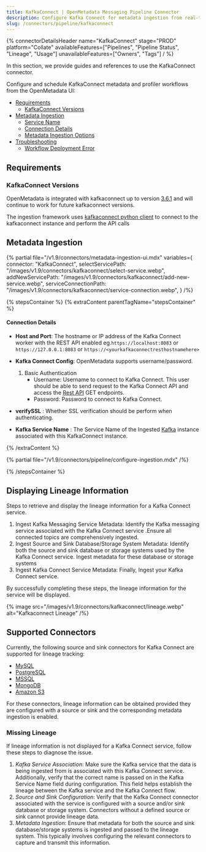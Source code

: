 ```yaml
---
title: KafkaConnect | OpenMetadata Messaging Pipeline Connector
description: Configure Kafka Connect for metadata ingestion from real-time event streams, schema updates, and topic usage.
slug: /connectors/pipeline/kafkaconnect
---
```





{% connectorDetailsHeader
name="KafkaConnect"
stage="PROD"
platform="Collate"
availableFeatures=["Pipelines", "Pipeline Status", "Lineage", "Usage"]
unavailableFeatures=["Owners", "Tags"]
/ %}


In this section, we provide guides and references to use the KafkaConnect connector.

Configure and schedule KafkaConnect metadata and profiler workflows from the OpenMetadata UI:

- [Requirements](#requirements)
    - [KafkaConnect Versions](#kafkaconnect-versions)
- [Metadata Ingestion](#metadata-ingestion)
    - [Service Name](#service-name)
    - [Connection Details](#connection-details)
    - [Metadata Ingestion Options](#metadata-ingestion-options)
- [Troubleshooting](/connectors/pipeline/glue-pipeline/troubleshooting)
    - [Workflow Deployment Error](#workflow-deployment-error)

<IngestionModeTiles yamlPath="/snippets/connectors/pipeline/kafkaconnect/yaml" />

## Requirements

### KafkaConnect Versions

OpenMetadata is integrated with kafkaconnect up to version [3.6.1](https://docs.kafkaconnect.io/getting-started) and will continue to work for future kafkaconnect versions.

The ingestion framework uses [kafkaconnect python client](https://libraries.io/pypi/kafka-connect-py) to connect to the kafkaconnect instance and perform the API calls

## Metadata Ingestion

{% partial 
    file="/v1.9/connectors/metadata-ingestion-ui.mdx" 
    variables={
        connector: "KafkaConnect", 
        selectServicePath: "/images/v1.9/connectors/kafkaconnect/select-service.webp",
        addNewServicePath: "/images/v1.9/connectors/kafkaconnect/add-new-service.webp",
        serviceConnectionPath: "/images/v1.9/connectors/kafkaconnect/service-connection.webp",
    } 
/%}

{% stepsContainer %}
{% extraContent parentTagName="stepsContainer" %}

#### Connection Details

- **Host and Port**: The hostname or IP address of the Kafka Connect worker with the REST API enabled eg.`https://localhost:8083` or `https://127.0.0.1:8083` or `https://<yourkafkaconnectresthostnamehere>`

- **Kafka Connect Config**: OpenMetadata supports username/password.
    1. Basic Authentication
        - Username: Username to connect to Kafka Connect. This user should be able to send request to the Kafka Connect API and access the [Rest API](https://docs.confluent.io/platform/current/connect/references/restapi.html) GET endpoints.
        - Password: Password to connect to Kafka Connect.

- **verifySSL** : Whether SSL verification should be perform when authenticating.

- **Kafka Service Name** : The Service Name of the Ingested [Kafka](/connectors/messaging/kafka#4.-name-and-describe-your-service) instance associated with this KafkaConnect instance. 

{% /extraContent %}

<TestConnection />

{% partial file="/v1.9/connectors/pipeline/configure-ingestion.mdx" /%}

<IngestionScheduleAndDeploy />

{% /stepsContainer %}

## Displaying Lineage Information
Steps to retrieve and display the lineage information for a Kafka Connect service.
1. Ingest Kafka Messaging Service Metadata: Identify the Kafka messaging service associated with the Kafka Connect service .Ensure all connected topics are comprehensively ingested.
2. Ingest Source and Sink Database/Storage System Metadata: Identify both the source and sink database or storage systems used by the Kafka Connect service. Ingest metadata for these database or storage systems
3. Ingest Kafka Connect Service Metadata: Finally, Ingest your Kafka Connect service.

By successfully completing these steps, the lineage information for the service will be displayed.

{% image
  src="/images/v1.9/connectors/kafkaconnect/lineage.webp"
  alt="Kafkaconnect Lineage" /%}


## Supported Connectors
Currently, the following source and sink connectors for Kafka Connect are supported for lineage tracking:
* [MySQL](/connectors/database/mysql)
* [PostgreSQL](/connectors/database/postgres)
* [MSSQL](/connectors/database/mssql)
* [MongoDB](/connectors/database/mongodb)
* [Amazon S3](/connectors/storage/s3)

For these connectors, lineage information can be obtained provided they are configured with a source or sink and the corresponding metadata ingestion is enabled.

### Missing Lineage
If lineage information is not displayed for a Kafka Connect service, follow these steps to diagnose the issue.
1. *Kafka Service Association*: Make sure the Kafka service that the data is being ingested from is associated with this Kafka Connect service. Additionally, verify that the correct name is passed on in the Kafka Service Name field during configuration. This field helps establish the lineage between the Kafka service and the Kafka Connect flow.
2. *Source and Sink Configuration*: Verify that the Kafka Connect connector associated with the service is configured with a source and/or sink database or storage system. Connectors without a defined source or sink cannot provide lineage data.
3. *Metadata Ingestion*: Ensure that metadata for both the source and sink database/storage systems is ingested and passed to the lineage system. This typically involves configuring the relevant connectors to capture and transmit this information.
